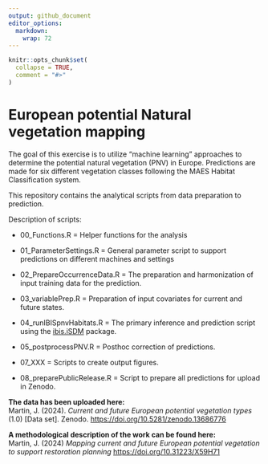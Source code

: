 ```yaml
---
output: github_document
editor_options: 
  markdown: 
    wrap: 72
---
```


<!-- README.md is generated from README.Rmd. Please edit that file -->

```r
knitr::opts_chunk$set(
  collapse = TRUE,
  comment = "#>"
)
```

# European potential Natural vegetation mapping

The goal of this exercise is to utilize "machine learning" approaches to
determine the potential natural vegetation (PNV) in Europe. Predictions
are made for six different vegetation classes following the MAES Habitat
Classification system.

This repository contains the analytical scripts from data preparation to
prediction.

Description of scripts:

-   00_Functions.R = Helper functions for the analysis

-   01_ParameterSettings.R = General parameter script to support
    predictions on different machines and settings

-   02_PrepareOccurrenceData.R = The preparation and harmonization of
    input training data for the prediction.

-   03_variablePrep.R = Preparation of input covariates for current and
    future states.

-   04_runIBISpnvHabitats.R = The primary inference and prediction
    script using the [ibis.iSDM](https://iiasa.github.io/ibis.iSDM/)
    package.

-   05_postprocessPNV.R = Posthoc correction of predictions.

-   07_XXX = Scripts to create output figures.

-   08_preparePublicRelease.R = Script to prepare all predictions for
    upload in Zenodo.

**The data has been uploaded here:** \
Martin, J. (2024). *Current and future European potential vegetation
types* (1.0) [Data set]. Zenodo.
<https://doi.org/10.5281/zenodo.13686776>

**A methodological description of the work can be found here:** \
Martin, J. (2024) *Mapping current and future European potential
vegetation to support restoration planning*
<https://doi.org/10.31223/X59H71>
